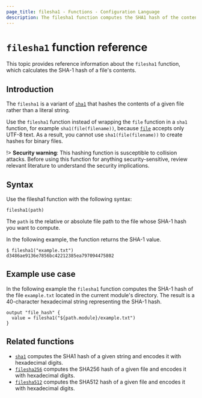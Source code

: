```yaml
---
page_title: filesha1 - Functions - Configuration Language
description: The filesha1 function computes the SHA1 hash of the contents of a given file and encodes it as hex.
---
```


# `filesha1` function reference
This topic provides reference information about the `filesha1` function, which calculates the SHA-1 hash of a file's contents. 

## Introduction

The `filesha1` is a variant of [`sha1`](/terraform/language/functions/sha1) that hashes the contents of a given file rather than a literal string. 

Use the `filesha1` function instead of wrapping the `file` function in a `sha1` function, for example `sha1(file(filename))`, because [`file`](/terraform/language/functions/file) accepts only UTF-8 text. As a result, you cannot use `sha1(file(filename))`  to create hashes for binary files.

!> **Security warning**: This hashing function is susceptible to collision attacks. Before using this function for anything security-sensitive, review relevant literature to understand the security implications.

## Syntax

Use the filesha1 function with the following syntax:

```hcl
filesha1(path) 
```

The `path` is the relative or absolute file path to the file whose SHA-1 hash you want to compute.

In the following example, the function returns the SHA-1 value.

```hcl
$ filesha1("example.txt")
d3486ae9136e7856bc42212385ea797094475802
```

## Example use case

In the following example the `filesha1` function computes the SHA-1 hash of the file `example.txt` located in the current module's directory. The result is a 40-character hexadecimal string representing the SHA-1 hash.

```hcl
output "file_hash" { 
  value = filesha1("${path.module}/example.txt") 
}
```

## Related functions

- [`sha1`](/terraform/language/functions/sha1) computes the SHA1 hash of a given string and encodes it with hexadecimal digits.
- [`filesha256`](/terraform/language/functions/filesha256) computes the SHA256 hash of a given file and encodes it with hexadecimal digits.
- [`filesha512`](/terraform/language/functions/filesha512) computes the SHA512 hash of a given file and encodes it with hexadecimal digits.
